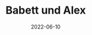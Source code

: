 ---
title: Babett und Alex
date: 2022-06-10
image: /images/hochzeitsblog/shooting/babett-alex5.jpg
width: 2000
height: 1333
category: Shooting
couple_category: Babett und Alex
weight: 1010
---